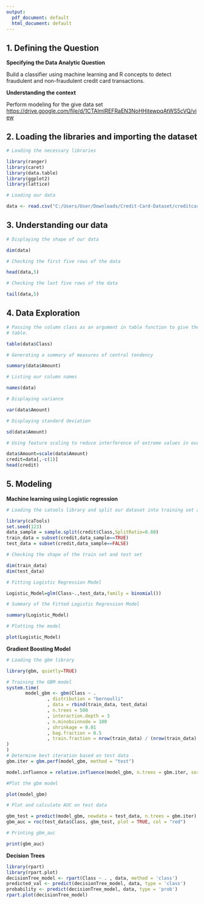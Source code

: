 ---
output:
  pdf_document: default
  html_document: default
---

## 1. Defining the Question

**Specifying the Data Analytic Question**

Build a classifier using machine learning and R concepts to detect fraudulent and non-fraudulent credit card transactions.


**Understanding the context**

Perform modeling for the give data set <https://drive.google.com/file/d/1CTAlmlREFRaEN3NoHHitewpqAtWS5cVQ/view>

## 2. Loading the libraries and importing the dataset

```{r}
# Loading the necessary libraries

library(ranger)
library(caret)
library(data.table)
library(ggplot2)
library(lattice)

```

```{r}
# Loading our data

data <- read.csv("C:/Users/User/Downloads/Credit-Card-Dataset/creditcard.csv")
```

## 3. Understanding our data

```{r}
# Displaying the shape of our data

dim(data)
```

```{r}
# Checking the first five rows of the data

head(data,5)
```

```{r}
# Checking the last five rows of the data

tail(data,5)
```

## 4. Data Exploration

```{r}
# Passing the column class as an argument in table function to give the frequency 
# table.

table(data$Class)
```

```{r}
# Generating a summary of measures of central tendency

summary(data$Amount)
```

```{r}
# Listing our column names

names(data)
```

```{r}
# Displaying variance

var(data$Amount)
```

```{r}
# Displaying standard deviation

sd(data$Amount)
```

```{r}
# Using feature scaling to reduce interference of extreme values in our data.

data$Amount=scale(data$Amount)
credit=data[,-c(1)]
head(credit)
```

## 5. Modeling

**Machine learning using Logistic regression**

```{r}
# Loading the catools library and split our dataset into training set and test set

library(caTools)
set.seed(123)
data_sample = sample.split(credit$Class,SplitRatio=0.80)
train_data = subset(credit,data_sample==TRUE)
test_data = subset(credit,data_sample==FALSE)

```


```{r}
# Checking the shape of the train set and test set

dim(train_data)
dim(test_data)
```

```{r}
# Fitting Logistic Regression Model

Logistic_Model=glm(Class~.,test_data,family = binomial())
```

```{r}
# Summary of the Fitted Logistic Regression Model

summary(Logistic_Model)
```

```{r}
# Plotting the model

plot(Logistic_Model)
```

**Gradient Boosting Model**

```{r}
# Loading the gbm library

library(gbm, quietly=TRUE)
```


```{r}
# Training the GBM model
system.time(
       model_gbm <- gbm(Class ~ .
               , distribution = "bernoulli"
               , data = rbind(train_data, test_data)
               , n.trees = 500
               , interaction.depth = 3
               , n.minobsinnode = 100
               , shrinkage = 0.01
               , bag.fraction = 0.5
               , train.fraction = nrow(train_data) / (nrow(train_data) + nrow(test_data))
)
)
# Determine best iteration based on test data
gbm.iter = gbm.perf(model_gbm, method = "test")
```


```{r}
model.influence = relative.influence(model_gbm, n.trees = gbm.iter, sort. = TRUE)

#Plot the gbm model

plot(model_gbm)
```

```{r}
# Plot and calculate AUC on test data

gbm_test = predict(model_gbm, newdata = test_data, n.trees = gbm.iter)
gbm_auc = roc(test_data$Class, gbm_test, plot = TRUE, col = "red")
```

```{r}
# Printing gbm_auc

print(gbm_auc)
```

**Decision Trees**

```{r}
library(rpart)
library(rpart.plot)
decisionTree_model <- rpart(Class ~ . , data, method = 'class')
predicted_val <- predict(decisionTree_model, data, type = 'class')
probability <- predict(decisionTree_model, data, type = 'prob')
rpart.plot(decisionTree_model)
```

